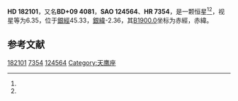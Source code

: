 {{Starbox begin
| name = HD 182101
}}
{{Starbox observe
| epoch = [[J2000.0|J2000.0]]
| constell = {{星座名待查}}<ref name=SIMBAD>{{cite web
 | url=http://simbad.u-strasbg.fr/simbad/sim-id?Ident=HR+7354
 | title=Pulsating variable Star
 | publisher=Centre de Données astronomiques de Strasbourg
 | work=SIMBAD
 | accessdate=2012-07-13
 | archive-date=2020-02-28
 | archive-url=https://web.archive.org/web/20200228024943/http://simbad.u-strasbg.fr/simbad/sim-id?Ident=HR+7354
 }}</ref><ref name=DATA>{{cite web
 | url=http://vizier.u-strasbg.fr/viz-bin/VizieR-5?-out.add=.&-source=5050&-corr=PK=HR&-out.max=9999&HR=7354
 | title=VizieR Detailed Page
 | accessdate=2012-07-13
 | archive-date=2020-02-28
 | archive-url=https://web.archive.org/web/20200228024950/http://vizier.u-strasbg.fr/viz-bin/VizieR-5?-out.add=.&-source=5050&-corr=PK=HR&-out.max=9999&HR=7354
 | dead-url=no
 }}</ref>
| 星官 = 
| ra = {{RA|19|22|48.4}}<ref name=SIMBAD /><ref name=DATA />
| dec = {{DEC|+9|54|47}}<ref name=SIMBAD /><ref name=DATA />
| appmag_v = 6.35<ref name=SIMBAD /><ref name=DATA />
}}
{{Starbox character
| class = F6V<ref name=SIMBAD /><ref name=DATA />
| b-v = 0.44<ref name=SIMBAD /><ref name=DATA />
| u-b = -0.03<ref name=SIMBAD /><ref name=DATA />
| r-i = <ref name=SIMBAD /><ref name=DATA />
| variable = 
}}
{{Starbox astrometry
| radial_v = -0.03
| prop_mo_ra = -20
| parallax = 
| p_error = 
}}
{{Starbox catalog
| names =BD+09 4081，[[SAO星表|SAO]] 124564，[[HD星表|HD]] 182101，[[HR星表|HR]] 7354}}
{{Starbox reference |Simbad=HR+7354}}
{{Starbox end}}

'''HD 182101'''，又名'''BD+09 4081'''，'''SAO 124564'''、'''HR 7354'''，是一颗恒星<ref name=SIMBAD /><ref name=DATA />，视星等为6.35，位于[[銀道座標系|銀經]]45.33，[[銀道座標系|銀緯]]-2.36，其[[B1900.0|B1900.0]]坐标为赤經{{RA|19|18|2.6}}，赤緯{{DEC|+9|-2.36|7}}。

== 参考文献 ==
{{reflist}}

{{star-stub}}

[[Category:HD和HDE天體|182101]]
[[Category:HR天體|7354]]
[[Category:SAO天體|124564]]
[[Category:天鹰座|Category:天鹰座]]